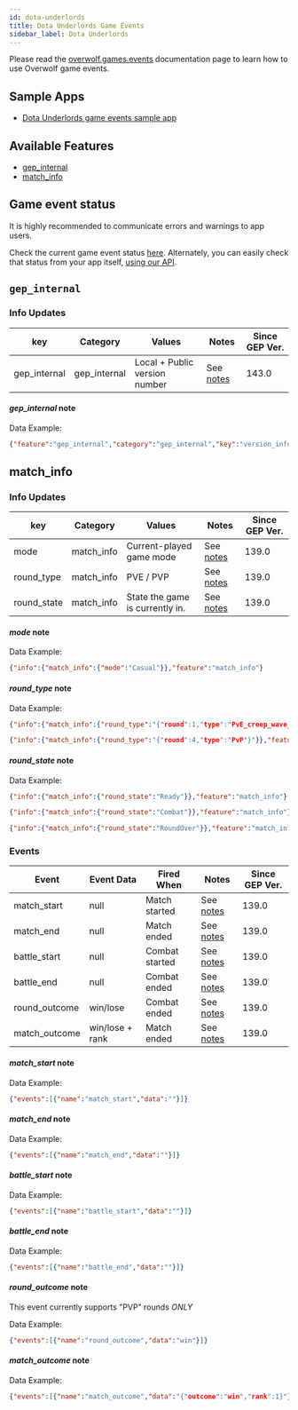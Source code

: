 ```yaml
---
id: dota-underlords
title: Dota Underlords Game Events
sidebar_label: Dota Underlords
---
```


<GameInfo gameID={21586} showCompliance={true} showDocs={false}/>

Please read the [overwolf.games.events](.) documentation page to learn how to use Overwolf game events.

## Sample Apps
* [Dota Underlords game events sample app](https://github.com/overwolf/events-sample-apps)

## Available Features

* [gep_internal](#gep_internal)
* [match_info](#match_info)

## Game event status

It is highly recommended to communicate errors and warnings to app users. 

Check the current game event status [here](/status/all). Alternately, you can easily check that status from your app itself, [using our API](/topics/using-events/how-to-check-events-status-from-app).

## `gep_internal`

### Info Updates

key          | Category    | Values                    | Notes                 | Since GEP Ver. |
------------ | ------------| ------------------------- | --------------------- | ------------- | 
gep_internal | gep_internal| Local + Public version number|See [notes](#gep_internal-note)|   143.0       |

#### *gep_internal* note

Data Example:

```json
{"feature":"gep_internal","category":"gep_internal","key":"version_info","value":"{"local_version":"143.0.10","public_version":"143.0.10","is_updated":true}"}
```

## match_info

### Info Updates

key          | Category    | Values                    | Notes                 | Since GEP Ver. |
------------ | ------------| ------------------------- | --------------------- | -------------  | 
mode         | match_info  | Current-played game mode  |See [notes](#mode-note)      |     139.0      |
round_type   | match_info  | PVE / PVP                 |See [notes](#round_type-note)|     139.0      |
round_state  | match_info  |State the game is currently in.|See [notes](#round_state-note)|   139.0  |

#### *mode* note

Data Example:

```json
{"info":{"match_info":{"mode":"Casual"}},"feature":"match_info"}
```

#### *round_type* note

Data Example:

```json
{"info":{"match_info":{"round_type":"{"round":1,"type":"PvE_creep_wave_1_#dac_creep_wave_1"}"}},"feature":"match_info"}
```
```json
{"info":{"match_info":{"round_type":"{"round":4,"type":"PvP"}"}},"feature":"match_info"}
```

#### *round_state* note

Data Example:

```json
{"info":{"match_info":{"round_state":"Ready"}},"feature":"match_info"}
```
```json
{"info":{"match_info":{"round_state":"Combat"}},"feature":"match_info"}
```
```json
{"info":{"match_info":{"round_state":"RoundOver"}},"feature":"match_info"}
```

### Events

Event       | Event Data   | Fired When    | Notes              | Since GEP Ver. |
------------| -------------| --------------| ------------------ | ---------------|
match_start | null         | Match started |See [notes](#match_start-note) |     139.0      | 
match_end   | null         | Match ended   |See [notes](#match_end-note)   |     139.0      | 
battle_start| null         | Combat started|See [notes](#battle_start-note)|     139.0      | 
battle_end  | null         | Combat ended  |See [notes](#battle_end-note)  |     139.0      | 
round_outcome| win/lose    | Combat ended  |See [notes](#round_outcome-note)  |     139.0      | 
match_outcome| win/lose + rank| Match ended  |See [notes](#match_outcome-note)  |     139.0      | 


#### *match_start* note

Data Example:

```json
{"events":[{"name":"match_start","data":""}]}
```

#### *match_end* note

Data Example:

```json
{"events":[{"name":"match_end","data":""}]}
```

#### *battle_start* note

Data Example:

```json
{"events":[{"name":"battle_start","data":""}]}
```

#### *battle_end* note

Data Example:

```json
{"events":[{"name":"battle_end","data":""}]}
```

#### *round_outcome* note

This event currently supports "PVP" rounds *ONLY*

Data Example:

```json
{"events":[{"name":"round_outcome","data":"win"}]}
```

#### *match_outcome* note

Data Example:

```json
{"events":[{"name":"match_outcome","data":"{"outcome":"win","rank":1}"}]}
```
